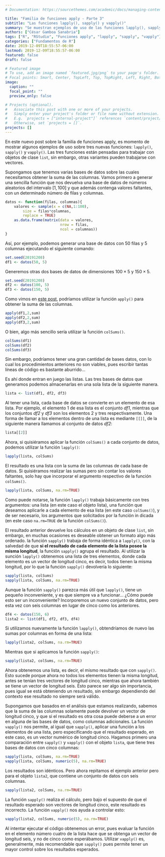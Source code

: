 ```yaml
---
# Documentation: https://sourcethemes.com/academic/docs/managing-content/

title: "Familia de funciones apply - Parte 3"
subtitle: "Las funciones lapply(), sapply() y vapply()"
summary: "Se muestran ejemplos de uso de las funciones lapply(), sapply() y vapply()"
authors: ["César Gamboa Sanabria"]
tags: ["R", "RStudio", "Funciones apply", "lapply", "sapply", "vapply"]
categories: ["Fundamentos de R"]
date: 2019-12-09T18:55:57-06:00
lastmod: 2019-12-09T18:55:57-06:00
featured: false
draft: false

# Featured image
# To use, add an image named `featured.jpg/png` to your page's folder.
# Focal points: Smart, Center, TopLeft, Top, TopRight, Left, Right, BottomLeft, Bottom, BottomRight.
image:
  caption: ""
  focal_point: ""
  preview_only: false

# Projects (optional).
#   Associate this post with one or more of your projects.
#   Simply enter your project's folder or file name without extension.
#   E.g. `projects = ["internal-project"]` references `content/project/deep-learning/index.md`.
#   Otherwise, set `projects = []`.
projects: []
---
```

En este nuevo post sobre la familia de funciones apply, es momento de mostrar algunos ejemplos de uso sobre tres nuevas funciones: `lapply()`, `sapply()` y `vapply()`. Las tres funciones están pensadas para trabajar con objetos de clase `list`, sin embargo, otras variantes pueden trabajarse con vectores.

Supongamos que tenemos varias bases de datos sobre las cuales necesitamos obtener la suma de las columnas. Vamos primero a generar una sencilla función que nos devuelva una base de datos de números aleatorios del intervalo $[1,100]$ y que además contenga valores faltantes, con un determinado número de filas y columnas.

```r
datos <- function(filas, columnas){
    valores <- sample(x = c(NA,1:100), 
        size = filas*columnas,
        replace = TRUE)
    as.data.frame(matrix(data = valores,
                         nrow = filas, 
                         ncol = columnas))
}
```

Así, por ejemplo, podemos generar una base de datos con 50 filas y 5 columnas ejecutando el siguiente comando:

```r
set.seed(20191208)
df1 <- datos(50, 5)
```

Generemos otras dos bases de datos de dimensiones $100\times5$ y $150\times5$.

```r
set.seed(20191208)
df2 <- datos(100, 5)
df3 <- datos(150, 5)
```

Como vimos en [este post](https://www.cesargamboasanabria.com/es/post/2019-06-23-apply/), podríamos utilizar la función `apply()` para obtener la suma de las columnas.

```r
apply(df1,2,sum)
apply(df2,2,sum)
apply(df3,2,sum)
```

O bien, algo más sencillo sería utilizar la función `colSums()`.

```r
colSums(df1)
colSums(df2)
colSums(df3)
```

Sin embargo, podríamos tener una gran cantidad de bases datos, con lo cual los procedimientos anteriores no son viables, pues escribir tantas líneas de código es bastante aburrido...

Es ahí donde entran en juego las listas. Las tres bases de datos que generamos podemos almacenarlas en una sola lista de la siguiente manera.

```r
lista <- list(df1, df2, df3)
```

Al tener una lista, cada base de datos se convierte en un elemento de esa lista. Por ejemplo, el elemento 1 de esa lista es el conjunto *df1*, mientras que los conjuntos *df2* y *df3* son los elementos 2 y tres respectivamente. Una forma de llamar a los elementos dentro de una lista es mediante `[[]]`, de la siguiente manera llamamos al conjunto de datos *df2*:

```r
lista[[2]]
```

Ahora, si quisiéramos aplicar la función `colSums()` a cada conjunto de datos, podemos utilizar la función `lapply()`:

```r
lapply(lista, colSums)
```

El resultado es una lista con la suma de las columnas de cada base de datos. Si quisiéramos realizar las sumas pero sin contar los valores faltantes, solo hay que incorporar el argumento respectivo de la función `colSums()`.

```r
lapply(lista, colSums, na.rm=TRUE)
```

Como puede notarse, la función `lapply()` trabaja básicamente con tres argumentos: una lista (en este caso el objeto lista), una función que deseamos aplicarle a cada elemento de esa lista (en este caso `colSums()`), y de ser necesario, los argumentos que solicitados por la función in dicada (en este caso `na.rm=TRUE` de la función `colSums()`).

El resultado anterior devuelve los cálculos en un objeto de clase `list`, sin embargo, en muchas ocasiones es deseable obtener un formato algo más ordenado. la función `sapply()` trabaja de forma idéntica a `lapply()`, con la salvedad de que **si el resultado de cada elemento de la lista posee la misma longitud**, la función `sapply()` agrupa el resultado. Al utilizar la sunción `lapply()` obtenemos una lista de tres elementos, donde cada elemento es un vector de longitud cinco, es decir, todos tienen la misma longitud, por lo que la función `sapply()` devolvería lo siguiente:

```r
sapply(lista, colSums)
sapply(lista, colSums, na.rm=TRUE)
```

Aunque la función `sapply()` parezca más útil que `lapply()`, tiene un pequeño inconveniente, y es que siempre va a funcionar... ¿Cómo puede esto ser un inconveniente? Incorporemos un nuevo conjunto de datos, pero esta vez con seis columnas en lugar de cinco como los anteriores.

```r
df4 <- datos(150, 6)
lista2 <- list(df1, df2, df3, df4)
```

Si utilizamos nuevamente la función `lapply()`, obtendríamos de nuevo las sumas por columnas en forma de una lista:

```r
lapply(lista2, colSums, na.rm=TRUE)
```

Mientras que si aplicamos la función `sapply()`:

```r
sapply(lista2, colSums, na.rm=TRUE)
```

Ahora obtenemos una lista, es decir, el mismo resultado que con `sapply()`. Esto sucede porque ahora no todos los elementos tienen la misma longitud, antes se tenían tres vectores de longitud cinco, mientras que ahora también se tiene un vector de longitud seis. Esto parece ser algo sin importancia, pues igual se está obteniendo un resultado, sin embargo dependiendo del contexto ese resultado no siempre será válido.

Supongamos que basados en el análisis que estamos realizando, sabemos que la suma de las columnas solamente puede devolver un vector de longitud cinco, y que si el resultado es otra cosa puede deberse a un error en alguna de las bases de datos, como columnas adicionales. La función `vapply()` nos permite, al igual que `sapply()`, aplicar una función a los elementos de una lista, pero especificando que el resultado esperado, en este caso, es un vector numérico de longitud cinco. Hagamos primero una comparación entre `sapply()` y `vapply()` con el objeto `lista`, que tiene tres bases de datos con cinco columnas:

```r
sapply(lista, colSums, na.rm=TRUE)
vapply(lista, colSums, numeric(5), na.rm=TRUE)
```

Los resultados son idénticos. Pero ahora repitamos el ejemplo anterior pero para el objeto `lista2`, que contiene un conjunto de datos con seis columnas.

```r
sapply(lista2, colSums, na.rm=TRUE)
```

La función `sapply()` realiza el cálculo, pero bajo el supuesto de que el resultado esperado son vectores de longitud cinco, este resultado es incorrecto. La función `vapply()` nos ayuda a controlar esto:

```r
vapply(lista2, colSums, numeric(5), na.rm=TRUE)
```

Al intentar ejecutar el código obtenemos un error, pues evaluar la función en el elemento número cuatro de la lista hace que se obtenga un vector de longitud seis, y no de cinco como esperábamos. Utilizar `vapply()` es, generalmente, más recomendable que `sapply()` pues permite tener un mayor control sobre los resultados esperados.